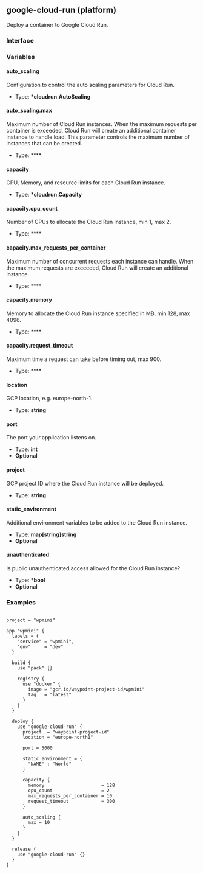 ## google-cloud-run (platform)

Deploy a container to Google Cloud Run.

### Interface

### Variables

#### auto_scaling

Configuration to control the auto scaling parameters for Cloud Run.

- Type: **\*cloudrun.AutoScaling**

#### auto_scaling.max

Maximum number of Cloud Run instances. When the maximum requests per container is exceeded, Cloud Run will create an additional container instance to handle load.
This parameter controls the maximum number of instances that can be created.

- Type: \*\*\*\*

#### capacity

CPU, Memory, and resource limits for each Cloud Run instance.

- Type: **\*cloudrun.Capacity**

#### capacity.cpu_count

Number of CPUs to allocate the Cloud Run instance, min 1, max 2.

- Type: \*\*\*\*

#### capacity.max_requests_per_container

Maximum number of concurrent requests each instance can handle. When the maximum requests are exceeded, Cloud Run will create an additional instance.

- Type: \*\*\*\*

#### capacity.memory

Memory to allocate the Cloud Run instance specified in MB, min 128, max 4096.

- Type: \*\*\*\*

#### capacity.request_timeout

Maximum time a request can take before timing out, max 900.

- Type: \*\*\*\*

#### location

GCP location, e.g. europe-north-1.

- Type: **string**

#### port

The port your application listens on.

- Type: **int**
- **Optional**

#### project

GCP project ID where the Cloud Run instance will be deployed.

- Type: **string**

#### static_environment

Additional environment variables to be added to the Cloud Run instance.

- Type: **map[string]string**
- **Optional**

#### unauthenticated

Is public unauthenticated access allowed for the Cloud Run instance?.

- Type: **\*bool**
- **Optional**

### Examples

```

project = "wpmini"

app "wpmini" {
  labels = {
    "service" = "wpmini",
    "env"     = "dev"
  }

  build {
    use "pack" {}

    registry {
      use "docker" {
        image = "gcr.io/waypoint-project-id/wpmini"
        tag   = "latest"
      }
    }
  }

  deploy {
    use "google-cloud-run" {
      project  = "waypoint-project-id"
      location = "europe-north1"

      port = 5000

      static_environment = {
        "NAME" : "World"
      }

      capacity {
        memory                     = 128
        cpu_count                  = 2
        max_requests_per_container = 10
        request_timeout            = 300
      }

      auto_scaling {
        max = 10
      }
    }
  }

  release {
    use "google-cloud-run" {}
  }
}

```
